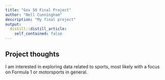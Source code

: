 ```yaml
---
title: "Gov 50 Final Project"
author: "Nell Cunningham"
description: "My final project"
output:
  distill::distill_article:
    self_contained: false
---
```




## Project thoughts

I am interested in exploring data related to sports, most likely with a focus on Formula 1 or motorsports in general. 